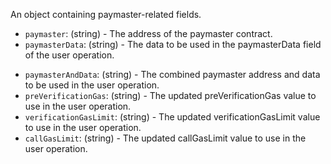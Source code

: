 
An object containing paymaster-related fields.

<Tabs>
<TabItem value="v0.7" label="v0.7 and v0.8">

- `paymaster`: (string) - The address of the paymaster contract.
- `paymasterData`: (string) - The data to be used in the paymasterData field of the user operation.

</TabItem>
<TabItem value="v0.6" label="v0.6">

- `paymasterAndData`: (string) - The combined paymaster address and data to be used in the user operation.
- `preVerificationGas`: (string) - The updated preVerificationGas value to use in the user operation.
- `verificationGasLimit`: (string) - The updated verificationGasLimit value to use in the user operation.
- `callGasLimit`: (string) - The updated callGasLimit value to use in the user operation.

</TabItem>
</Tabs>
